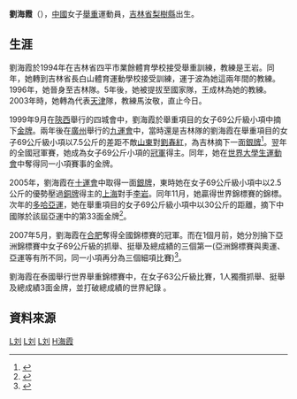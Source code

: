 '''劉海霞'''（{{bd|1980年|10月23日|catIdx=Liu,刘}}），[[中華人民共和國|中國]]女子[[舉重|舉重]]運動員，[[吉林省|吉林省]][[梨樹縣|梨樹縣]]出生。

==生涯==
劉海霞於1994年在吉林省四平市業餘體育學校接受舉重訓練，教練是王岩。同年，她轉到吉林省長白山體育運動學校接受訓練，運于波為她這兩年間的教練。1996年，她晉身至吉林隊。5年後，她被提拔至國家隊，王成林為她的教練。2003年時，她轉為代表[[天津|天津]]隊，教練馬汝敬，直止今日。

1999年9月在[[陝西|陝西]]舉行的四城會中，劉海霞於舉重項目的女子69公斤級小項中摘下[[金牌|金牌]]。兩年後在[[廣州|廣州]]舉行的[[九運會|九運會]]中，當時還是吉林隊的劉海霞在舉重項目的女子69公斤級小項以7.5公斤的差距不敵[[山東|山東]]對[[劉春紅|劉春紅]]，為吉林摘下一面[[銀牌|銀牌]]<ref>{{Cite web |url=http://www.shlottery.gov.cn/epublish/big5/paper126/5/class012600004/hwz477707.htm |title=山東劉春紅稱雄女子69公斤級 |accessdate=2007-06-13 |archive-date=2007-09-29 |archive-url=https://web.archive.org/web/20070929125532/http://www.shlottery.gov.cn/epublish/big5/paper126/5/class012600004/hwz477707.htm |dead-url=no }}</ref>。翌年的全國冠軍賽，她成為女子69公斤小項的[[冠軍|冠軍]]得主。同年，她在[[世界大學生運動會|世界大學生運動會]]中奪得同一小項賽事的金牌。

2005年，劉海霞在[[十運會|十運會]]中取得一面[[銀牌|銀牌]]，東時她在女子69公斤級小項中以2.5公斤的優勢壓過[[銅牌|銅牌]]得主的[[上海|上海]]對手[[李岩|李岩]]。同年11月，她贏得世界錦標賽的錦標。次年的[[2006年亞洲運動會|多哈亞運]]，她在舉重項目的女子69公斤級小項中以30公斤的距離，摘下中國隊於該屆亞運中的第33面金牌<ref>{{Cite web |url=http://gb.cri.cn/11830/2006/12/04/1425@1333948.htm |title=女舉69公斤劉海霞捍衛尊嚴 絕對優勢摘下第33金 |accessdate=2016-05-18 |archive-date=2017-02-20 |archive-url=https://web.archive.org/web/20170220214633/http://gb.cri.cn/11830/2006/12/04/1425@1333948.htm |dead-url=no }}</ref>。

2007年5月，劉海霞在[[合肥|合肥]]奪得全國錦標賽的冠軍。而在1個月前，她分別掄下亞洲錦標賽中女子69公斤級的抓舉、挺舉及總成績的三個第一(亞洲錦標賽與奧運、亞運等有所不同，同一小項再分為三個細項比賽)<ref>{{Cite web |url=http://sports.sohu.com/20070426/n249705568.shtml |title=2007年亞洲舉重錦標賽第5日 中國隊再次包攬6金 |access-date=2007-06-13 |archive-date=2021-01-25 |archive-url=https://web.archive.org/web/20210125082518/https://sports.sohu.com/20070426/n249705568.shtml |dead-url=no }}</ref>。

劉海霞在泰國舉行世界舉重錦標賽中，在女子63公斤級比賽，1人獨攬抓舉、挺舉及總成績3面金牌，並打破總成績的世界紀錄 。

==資料來源==
{{Reflist}}

[[Category:中國舉重運動員|L刘]]
[[Category:2006年亞洲運動會金牌得主|L刘]]
[[Category:梨树县人|L刘]]
[[Category:劉姓|H海霞]]
